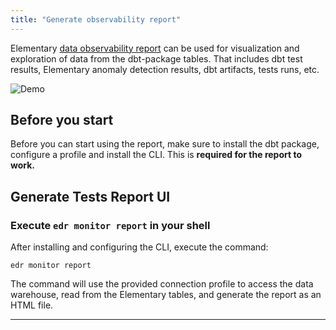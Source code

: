 ```yaml
---
title: "Generate observability report"
---
```



Elementary [data observability report](/understand-elementary/elementary-report-ui) can be used for visualization and exploration of data from the dbt-package tables. That includes dbt test results, Elementary anomaly detection results, dbt artifacts, tests runs, etc.

<Frame>
  <img
    src="https://raw.githubusercontent.com/elementary-data/elementary/master/static/report_ui.gif"
    alt="Demo"
  />
</Frame>

## Before you start

Before you can start using the report, make sure to install the dbt package, configure a profile and install the CLI.
This is **required for the report to work.**

<Accordion title="dbt package installation">

<InstallDbtPackage />

</Accordion>

<Accordion title="Configure connection profile">

<AddConnectionProfile />

</Accordion>

<Accordion title="Install CLI">

<InstallCLI />

</Accordion>

## Generate Tests Report UI

### Execute `edr monitor report` in your shell

After installing and configuring the CLI, execute the command:

```shell
edr monitor report
```

The command will use the provided connection profile to access the data warehouse, read from the Elementary tables, and generate the report as an HTML file.

---

<ShareReport />
